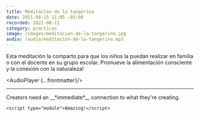 ```yaml
---
title: Meditación de la tangerina
date: 2021-08-15 11:05 -03:00
recorded: 2021-08-11
category: practicas
image: /images/meditacion-de-la-tangerina.jpg
audio: /audio/meditacion-de-la-tangerina.mp3
---
```

Esta meditación la comparto para que los niños la puedan realizar en familia o con el docente en su grupo escolar. Promueve la alimentación consciente y la conexión con la naturaleza!

<AudioPlayer {...frontmatter}/>

---

<Quote author="Bret Victor" client:idle>
  Creators need an __*immediate*__ connection to what they're creating.
</Quote>

```
<script type="module">Amazing!</script>
```
